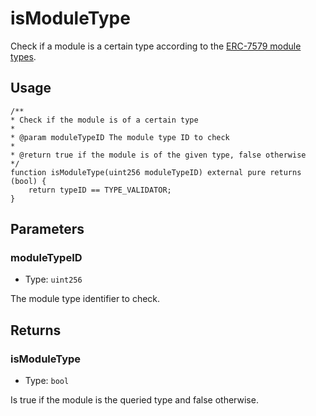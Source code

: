 # isModuleType

Check if a module is a certain type according to the [ERC-7579 module types](https://eips.ethereum.org/EIPS/eip-7579#modules).

## Usage

```solidity copy
/**
* Check if the module is of a certain type
*
* @param moduleTypeID The module type ID to check
*
* @return true if the module is of the given type, false otherwise
*/
function isModuleType(uint256 moduleTypeID) external pure returns (bool) {
    return typeID == TYPE_VALIDATOR;
}
```

## Parameters

### moduleTypeID

- Type: `uint256`

The module type identifier to check.

## Returns

### isModuleType

- Type: `bool`

Is true if the module is the queried type and false otherwise.
